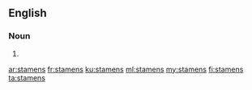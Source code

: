 ==English==

===Noun===
{{head|en|plural}}

# {{plural of|stamen|lang=en}}

[[ar:stamens]]
[[fr:stamens]]
[[ku:stamens]]
[[ml:stamens]]
[[my:stamens]]
[[fi:stamens]]
[[ta:stamens]]